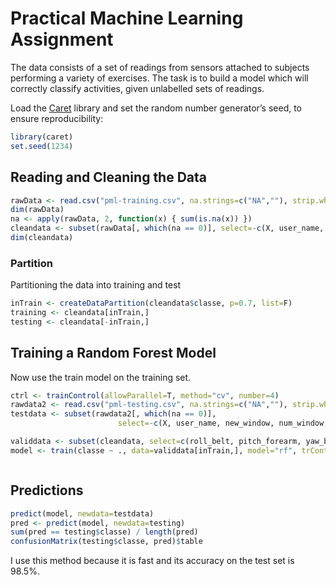 Practical Machine Learning Assignment
========================================================

The data consists of a set of readings from sensors attached to subjects performing a variety of exercises. The task is to build a model which will correctly classify activities, given unlabelled sets of readings.

Load the [Caret](http://caret.r-forge.r-project.org/) library and set the random number generator's seed, to ensure reproducibility:

```{r setup, message=FALSE}
library(caret)
set.seed(1234)
```

## Reading and Cleaning the Data
```{r}
rawData <- read.csv("pml-training.csv", na.strings=c("NA",""), strip.white=T)
dim(rawData)
na <- apply(rawData, 2, function(x) { sum(is.na(x)) })
cleandata <- subset(rawData[, which(na == 0)], select=-c(X, user_name, new_window, num_window, raw_timestamp_part_1, raw_timestamp_part_2, cvtd_timestamp))
dim(cleandata)

```

### Partition
Partitioning the data into training and test 

```{r}
inTrain <- createDataPartition(cleandata$classe, p=0.7, list=F)
training <- cleandata[inTrain,]
testing <- cleandata[-inTrain,]
```

## Training a Random Forest Model

Now use the train model on the training set.

```{r, cache=TRUE, message=FALSE}
ctrl <- trainControl(allowParallel=T, method="cv", number=4)
rawdata2 <- read.csv("pml-testing.csv", na.strings=c("NA",""), strip.white=T)
testdata <- subset(rawdata2[, which(na == 0)], 
                        select=-c(X, user_name, new_window, num_window, raw_timestamp_part_1, raw_timestamp_part_2, cvtd_timestamp))

validdata <- subset(cleandata, select=c(roll_belt, pitch_forearm, yaw_belt, magnet_dumbbell_y, pitch_belt, magnet_dumbbell_z, roll_forearm, accel_dumbbell_y, roll_dumbbell, magnet_dumbbell_x,classe))
model <- train(classe ~ ., data=validdata[inTrain,], model="rf", trControl=ctrl)



```

## Predictions
```{r}
predict(model, newdata=testdata)
pred <- predict(model, newdata=testing)
sum(pred == testing$classe) / length(pred)
confusionMatrix(testing$classe, pred)$table
```


I use this method because it is fast and its accuracy on the test set is 98.5%.


